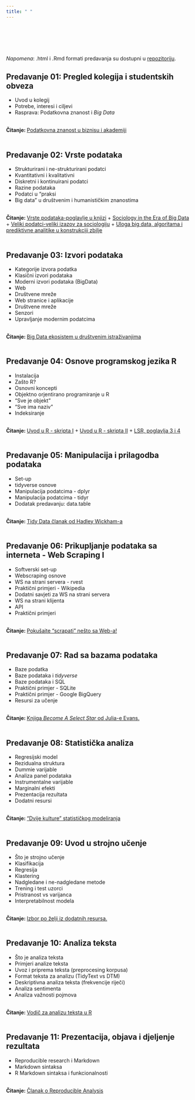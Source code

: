 ```yaml
---
title: " "
---
```

 
<br>
<br>
<br>
<br>

*Napomena*: .html i .Rmd formati predavanja su dostupni u [repozitoriju](https://github.com/BrbanMiro/WebObradaPodataka).
<br>

## Predavanje 01: Pregled kolegija i studentskih obveza


- Uvod u kolegij
- Potrebe, interesi i ciljevi
- Rasprava: Podatkovna znanost i *Big Data*



<br><b>Čitanje: </b><a href="https://seankross.com/chi-2019/kross-guo-chi-2019.pdf">Podatkovna znanost u biznisu i akademiji</a>
<br>
<br>



## Predavanje 02: Vrste podataka

- Strukturirani i ne-strukturirani podatci
- Kvantitativni i kvalitativni
- Diskretni i kontinuirani podatci
- Razine podataka
- Podatci u "praksi
- Big data" u društvenim i humanističkim znanostima


<br><b>Čitanje: </b><a href="https://github.com/lusiki/WebObradaPodataka/blob/main/Literatura/Vrste_podataka.pdf">Vrste podataka-poglavlje u knjizi</a> + <a href="https://github.com/lusiki/WebObradaPodataka/blob/main/Literatura/Sociology%20in%20the%20Era%20of%20Big%20Data.pdf">Sociology in the Era of Big Data</a> + <a href="https://github.com/lusiki/WebObradaPodataka/blob/main/Literatura/VELIKI%20PODACI%20%E2%80%93%20VELIKI%20IZAZOV%20ZA%20SOCIOLOGIJU.pdf">Veliki podatci-veliki izazov za sociologiju</a> + <a href="https://github.com/lusiki/WebObradaPodataka/blob/main/Literatura/Msc_mastruko_Kristalna%20kugla.pdf">Uloga big data, algoritama i prediktivne analitike u konstrukciji zbilje</a>
<br>
<br>

## Predavanje 03: Izvori podataka

- Kategorije izvora podatka
- Klasični izvori podataka
- Moderni izvori podataka (BigData)
- Web
- Društvene mreže
- Web stranice i aplikacije
- Društvene mreže
- Senzori
- Upravljanje modernim podatcima


<br><b>Čitanje: </b><a href="https://github.com/lusiki/WebObradaPodataka/blob/main/Literatura/BDSources.pdf">Big Data ekosistem u društvenim istraživanjima</a>
<br>
<br>

## Predavanje 04: Osnove programskog jezika R


- Instalacija
- Zašto R?
- Osnovni koncepti
- Objektno orjentirano programiranje u R
- "Sve je objekt"
- "Sve ima naziv"
- Indeksiranje
 


<br><b>Čitanje: </b><a href="https://www.srce.unizg.hr/files/srce/docs/edu/R/s720_polaznik.pdf">Uvod u R - skripta I</a> + </b><a href="https://cran.r-project.org/doc/contrib/Kasum+Legovic-UvodUr.pdf">Uvod u R - skripta II</a> + </b><a href="https://learningstatisticswithr.com/lsr-0.6.pdf">LSR, poglavlja 3 i 4</a>
<br>
<br>

## Predavanje 05: Manipulacija i prilagodba podataka


- Set-up</li>
- tidyverse osnove</li>
- Manipulacija podatcima - dplyr
- Manipulacija podatcima - tidyr
- Dodatak predavanju: data.table


<br><b>Čitanje: </b><a href="https://vita.had.co.nz/papers/tidy-data.pdf">Tidy Data članak od Hadley Wickham-a</a>
<br>
<br>

## Predavanje 06: Prikupljanje podataka sa interneta - Web Scraping I

- Softverski set-up
- Webscraping osnove
- WS na strani servera - rvest
- Praktični primjeri - Wikipedia
- Dodatni savjeti za WS na strani servera
- WS na strani klijenta
- API
- Praktični primjeri


<br><b>Čitanje: </b><a href="">Pokušajte "scrapati" nešto sa Web-a!</a>
<br>
<br>

## Predavanje 07: Rad sa bazama podataka


- Baze podatka
- Baze podataka i *tidyverse*
- Baze podataka i SQL
- Praktični primjer - SQLite
- Praktični primjer - Google BigQuery
- Resursi za učenje


<br><b>Čitanje: </b><a href="https://wizardzines.com/zines/sql/">Knjiga *Become A Select Star* od Julia-e Evans.</a>
<br>
<br>


## Predavanje 08: Statistička analiza


- Regresijski model
- Rezidualna struktura
- Dummie varijable
- Analiza panel podataka
- Instrumentalne varijable
- Marginalni efekti
- Prezentacija rezultata
- Dodatni resursi



<br><b>Čitanje: </b><a href="https://projecteuclid.org/download/pdf_1/euclid.ss/1009213726">"Dvije kulture" statističkog modeliranja</a>
<br>
<br>

## Predavanje 09: Uvod u strojno učenje


- Što je strojno učenje
- Klasifikacija
- Regresija
- Klastering
- Nadgledane i ne-nadgledane metode
- Trening i test uzorci
- Pristranost vs varijanca
- Interpretabilnost modela


<br><b>Čitanje: </b><a href="">Izbor po želji iz dodatnih resursa.</a>
<br>
<br>

## Predavanje 10: Analiza teksta


- Što je analiza teksta
- Primjeri analize teksta
- Uvoz i priprema teksta (preprocesing korpusa)
- Format teksta za analizu (TidyText vs DTM)
- Deskriptivna analiza teksta (frekvencije riječi)
- Analiza sentimenta
- Analiza važnosti pojmova


<br><b>Čitanje: </b><a href="http://eprints.lse.ac.uk/86659/1/Benoit_Text%20analysis%20in%20R_2018.pdf">Vodič za analizu teksta u R</a>
<br>
<br>



## Predavanje 11: Prezentacija, objava i djeljenje rezultata

- Reproducible research i Markdown
- Markdown sintaksa
- R Markdown sintaksa i funkcionalnosti


<br><b>Čitanje: </b><a href="https://dukespace.lib.duke.edu/dspace/bitstream/handle/10161/8374/Baumer_R%20Markdown-Integrating%20a%20Reproducible%20Analysis%20Tool%20into%20Introductory%20Statistics.pdf?sequence=1"> Članak o Reproducible Analysis</a>
<br>
<br>
<br>



